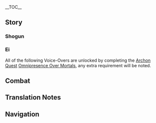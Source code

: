 {{CharacterTabs}}
{{LanguageTabs}}
{{Stub|1={{Meta/VO|tl=1}}}}
__TOC__
==Story==
===Shogun===
{{VO/Story
|character           = Raiden Shogun
|language            = ja
|name                = 雷電将軍

|vo_01_01_title      = 初めまして…
|vo_01_01_subtitle   = Hello
|vo_01_01_file       = VO_{language}{character} Hello.ogg
|vo_01_01_tx         = かしこまらないでください。この身は高貴なものですが、ここへ来たのは身分を隠し世を渡り歩くため。あなたの腕を見込んで頼みがあります。今から私の護衛になっていただけませんか。心配しないでください、危機が訪れれば、私も手を貸しますので。
|vo_01_01_rm         = Kashikomaranaide kudasai. Kono mi wa kouki na mono desu ga, koko he kita no wa mibun wo kakushi yo wo watariaruku tame. Anata no ude wo mikonde tanomi ga arimasu. Ima kara watashi no goei ni natte itadakemasen ka. Shinpai shinaide kudasai, kiki ga otozurereba, watashi mo te wo kashimasu no de.
|vo_01_01_tl         = Please do not be so formal. This body might be noble, but I came here to conceal this status and travel across the world. After I has witnessed your skills, I would like you to do me a favor. Could you be my guard from now on? Please don't worry about it too much, should any threats come near, I will lend you a hand too.

|vo_02_01_title      = 世間話・徒然
|vo_02_01_subtitle   = Chat: Idleness
|vo_02_01_file       = VO_{language}{character} Chat - Idleness.ogg
|vo_02_01_tx         = つれづれなるままに、日くらし、硯にむかひて。ふん。
|vo_02_01_rm         = Tsuredzure-naru mama ni, hikurashi, suzuri ni mukaite. Fun.
|vo_02_01_tl         = 

|vo_02_02_title      = 世間話・浮世
|vo_02_02_subtitle   = Chat: The Mortal World
|vo_02_02_file       = VO_{language}{character} Chat - The Mortal World.ogg
|vo_02_02_tx         = 浮世の風景は幾千年も変わらないというのに、人の世とはこうも白露と泡のように…儚い。
|vo_02_02_rm         = Ukiyo no fuukei wa ikusennen mo kawaranai to iu no ni, hito no yo to wa kou mo shiratsuyu to awa no you ni... hakanai.
|vo_02_02_tl         = This world's landscape is not changing for thousands of years, yet the human life is like glistening dew and bubble... as how ephemeral they are.

|vo_02_03_title      = 世間話・世俗の風景
|vo_02_03_subtitle   = Chat: Worldly Beauty
|vo_02_03_file       = VO_{language}{character} Chat - Worldly Beauty.ogg
|vo_02_03_tx         = この美しい風景も、そばに誰もいない以上、私の不変を引き立たせるだけ…
|vo_02_03_rm         = Kono utsukushii fuukei mo, soba ni dare mo inai ijou, watashi no fuhen wo hikitataseru dake...
|vo_02_03_tl         = This breathtaking scenery, as no one is beside me, my eternity remains still as it should be...

|vo_03_01_title      = 雨の日…
|vo_03_01_subtitle   = When It Rains
|vo_03_01_file       = VO_{language}{character} When It Rains.ogg
|vo_03_01_tx         = 雨なんて大したことありません。まだ雷も鳴っていないのですから。
|vo_03_01_rm         = Ame nante taishita koto arimasen. Mada kaminari mo natte inai no desu kara.
|vo_03_01_tl         = Rainfall is not really a problem. Thunders are not rumbling yet.

|vo_03_02_title      = 雪の日…
|vo_03_02_subtitle   = When It Snows
|vo_03_02_file       = VO_{language}{character} When It Snows.ogg
|vo_03_02_tx         = 冬将軍も来たのでしょうか。
|vo_03_02_rm         = Fuyu shougun mo kita no deshou ka.
|vo_03_02_tl         = The winter shogun came here too?

|vo_03_03_title      = 晴れの日…
|vo_03_03_subtitle   = On a Clear Day
|vo_03_03_file       = VO_{language}{character} On a Clear Day.ogg
|vo_03_03_tx         = 晴天でさえ、雷霆の光を遮ることはできません。雨が降らずとも、神雷を下せます、あの木を見ていてください。ん？わかったからもうやめて？そうですか…
|vo_03_03_rm         = Seiten de sae, raitei no hikari wo saegiru koto wa dekimasen. Ame ga furazu to mo, shinrai wo kudasemasu, ano ki wo mite ite kudasai. N? Wakatta kara mou yamete? Sou desu ka...
|vo_03_03_tl         = A clear sky shall not interrupt the luminescence of lightnings. Even if the rainfall stops, the godly thunders shall be struck. Please take a look on that tree. Huh? "I know it already, so please stop," you say? Is that so...

|vo_04_01_title      = おはよう…
|vo_04_01_subtitle   = Good Morning
|vo_04_01_file       = VO_{language}{character} Good Morning.ogg
|vo_04_01_tx         = 朝のあいさつをしたそばからあくびをするなんて、たるんでいる証拠かと。ですが、今回はその無礼を許しましょう。おはようございます。
|vo_04_01_rm         = Asa no aisatsu wo shita soba kara akubi wo suru nante, tarunde iru shouko ka to. Desu ga, konkai wa sono burei wo yurushimashou. Ohayou gozaimasu.
|vo_04_01_tl         = A yawn after greeting me in the morning, what a sign to show how unmannerly you are. However, I shall forgive your impoliteness this time. Good morning to you too.

|vo_04_02_title      = おやすみ…
|vo_04_02_subtitle   = Good Night
|vo_04_02_file       = VO_{language}{character} Good Night.ogg
|vo_04_02_tx         = 私の命により、この世のすべての雷鳴を静めました。今夜はゆっくりと眠れることを願います。
|vo_04_02_rm         = Watashi no mei ni yori, kono yo no subete no raimei wo shizumemashita. Kon'ya wa yukkuri to nemureru koto wo negaimasu.
|vo_04_02_tl         = By my commands, I have quieted down the thunders roaring across the world for now. I wish you sleep well tonight.

|vo_06_01_title      = 雷電将軍自身について・刹那
|vo_06_01_subtitle   = About the {character}: Transience
|vo_06_01_file       = VO_{language}{character} About {character} - Transience.ogg
|vo_06_01_tx         = 雷霆と稲妻は、刹那に去りゆく。だからこそ、「永遠」を望むのです。いえ、望むだけでは足りません、必ず「永遠」をこの手に。
|vo_06_01_rm         = Raitei to inazuma wa, setsuna ni sariyuku. Dakara koso, "eien" wo nozomu no desu. Ie, nozomu dake de wa tarimasen, kanarazu "eien" wo kono te ni.
|vo_06_01_tl         = 

|vo_06_02_title      = 雷電将軍自身について・永遠
|vo_06_02_subtitle   = About the {character}: Eternity
|vo_06_02_file       = VO_{language}{character} About {character} - Eternity.ogg
|vo_06_02_tx         = 「摩耗」とは、とても恐ろしいもの。この身が誕生した意義も、摩耗に耐えるためです。そしていつか、「内なる存在」は「永遠」に触れることができるでしょう。
|vo_06_02_rm         = "Mamou" to wa, totemo osoroshii mono. Kono mi ga tanjou shita igi mo, mamou ni taeru tame desu. Soshite itsuka, "uchi naru sonzai" wa "eien" ni fureru koto ga dekiru deshou.
|vo_06_02_tl         = 

|vo_06_03_title      = 奥詰衆について…
|vo_06_03_subtitle   = About Us: Okuzumeshuu
|vo_06_03_file       = VO_{language}{character} About Us - Okuzumeshuu.ogg
|vo_06_03_tx         = あなたは今や私の側用人です。言い換えれば、幕府に対して有益で、私に忠誠を誓う者であると判断しています。
|vo_06_03_rm         = Anata wa ima ya watashi no sobayounin desu. Iikaereba, Bakufu ni taishite yuueki de, watashi ni chuusei wo chikau mono de aru to handan shite imasu.
|vo_06_03_tl         = 

|vo_07_01_title      = シェアしたいこと…
|vo_07_01_subtitle   = Something to Share
|vo_07_01_file       = VO_{language}{character} Something to Share.ogg
|vo_07_01_tx         = 共有したいこと？特にありません。それよりも、なぜ神の目を持たないあなたが、元素力を使えるのか気になります。話してくれますか。
|vo_07_01_rm         = Kyouyuu shitai koto? Toku ni arimasen. Sore yori mo, naze Kami no Me wo motanai anata ga, gensoryoku wo tsukaeru no ka ki ni narimasu. Hanashite kuremasu ka.
|vo_07_01_tl         = 

|vo_07_02_title      = 興味のあること…
|vo_07_02_subtitle   = Interesting Things
|vo_07_02_file       = VO_{language}{character} Interesting Things.ogg
|vo_07_02_tx         = 体は消え、夢も失いましたけど、彼女は神櫻となりました。それもまた「永遠」です。
|vo_07_02_rm         = Karada wa kie, yume mo ushinaimashita kedo, kanojo wa shin'ou to narimashita. Sore mo mata "eien" desu.
|vo_07_02_tl         = 

|vo_08_01_title      = 神里綾人について…
|vo_08_01_subtitle   = About [[Kamisato Ayato]]
|vo_08_01_file       = VO_{language}{character} About Kamisato Ayato.ogg
|vo_08_01_tx         = 神里家の者であり、稲妻名門の筆頭をゆくに相応しい人物です。綾人は以前、三奉行事務中に様々な手段を講じていましたが、その忠誠心に一点の曇りもありません。咎めずともいいでしょう。
|vo_08_01_rm         = Kamisato-ke no mono de ari, Inazuma meimon no hittou wo yuku ni fusawashii jinbutsu desu. Ayato wa izen, San-bugyou jimuchuu ni samazama na shudan wo koujite imashita ga, sono chuuseishin ni itten no kumori mo arimasen. Todomezu to mo ii deshou.
|vo_08_01_tl         = 

|vo_08_02_title      = 九条裟羅について…
|vo_08_02_subtitle   = About [[Kujou Sara]]
|vo_08_02_file       = VO_{language}{character} About Kujou Sara.ogg
|vo_08_02_tx         = 忠実な志士であり、優れた武芸を有し、「豪傑」の二文字を背負うに相応しい者です。あの者がいれば、九条家もまだまだ栄えるでしょう。
|vo_08_02_rm         = Chuujitsu na shishi de ari, sugureta bugei wo yuu shi, "gouketsu" no futamoji wo seou ni fusawashii mono desu. Ano mono ga ireba, Kujou-ke mo madamada sakaeru deshou.
|vo_08_02_tl         = 

|vo_08_03_title      = 珊瑚宮心海について…
|vo_08_03_subtitle   = About [[Sangonomiya Kokomi]]
|vo_08_03_file       = VO_{language}{character} About Sangonomiya Kokomi.ogg
|vo_08_03_tx         = オロバシはたしかに私が斬り伏せました。しかし私は珊瑚宮の民に、それを海祇大御神として祭り上げることを許可しました。 今の珊瑚宮は鳴神分社を破壊し、幕府を裏切ろうとしています。彼女は海祇大御神の現人神の巫女として、責任を取らなければなりません。
|vo_08_03_rm         = Orobashi wa tashika ni watashi ga kirifusemashita. Shikashi watashi wa Sangonomiya no tami ni, sore wo Watatsumi Oomikami to shite matsuriageru koto wo kyoka shimashita. Ima no Sangonomiya wa Narukami bunsha wo hakai shi, Bakufu wo uragirou to shite imasu. Kanojo wa Watatsumi Oomikami no Arahitogami no miko toshite, sekinin wo toranakereba narimasen.
|vo_08_03_tl         = 

|vo_08_04_title      = 荒瀧一斗について…
|vo_08_04_subtitle   = About [[Arataki Itto]]
|vo_08_04_file       = VO_{language}{character} About Arataki Itto.ogg
|vo_08_04_tx         = 誰でしょうか？
|vo_08_04_rm         = Dare deshou ka?
|vo_08_04_tl         = Who?

|vo_08_05_title      = 宵宮について…
|vo_08_05_subtitle   = About [[Yoimiya]]
|vo_08_05_friendship = 4
|vo_08_05_file       = VO_{language}{character} About Yoimiya.ogg
|vo_08_05_tx         = どなたのことでしょうか…ああ、花火職人の。刹那の幻像を創り、夏の幻想に酔いしれる人。彼女も我が民の一人です。<br />ん？天領奉行の領地で花火が上がっている？まさか彼女が？
|vo_08_05_rm         = Donata no koto deshou ka... Aa, hanabi shokunin no. Sestuna no genzou wo tsukuri, natsu no gensou ni yoishireru hito. Kanojo mo waga tami no hitori desu.<br />N? Tenryou-bugyou no ryouchi de hanabi ga agatte iru? Masaka kanojo ga?
|vo_08_05_tl         = 

|vo_09_01_title      = 雷電将軍を知る・1
|vo_09_01_subtitle   = More About the {character}: I
|vo_09_01_file       = VO_{language}{character} More About {character} - 01.ogg
|vo_09_01_tx         = 何かあるなら、言ってください。
|vo_09_01_rm         = Nanika aru nara, itte kudasai.
|vo_09_01_tl         = If you have anything to say, please speak it to me.

|vo_09_02_title      = 雷電将軍を知る・2
|vo_09_02_subtitle   = More About the {character}: II
|vo_09_02_file       = VO_{language}{character} More About {character} - 02.ogg
|vo_09_02_tx         = 雷の日に「くわばら、くわばら」と言えば大事には至らない、そう人々は信じています。もし私が起こした雷であれば、あなたに害はなしません。ですが、自然現象の雷の場合、そうもいかないでしょう。
|vo_09_02_rm         = Kaminari no hi ni "kuwabara, kuwabara" to ieba daiji ni wa itaranai, sou hitobito wa shinjite imasu. Moshi watashi ga okoshita kaminari de areba, anata ni gai wa nashimasen. Desu ga, shizen genshou no kaminari no baai, sou mo ikanai deshou.
|vo_09_02_tl         = 

|vo_10_01_title      = 雷電将軍の趣味…
|vo_10_01_subtitle   = The {character}'s Hobbies
|vo_10_01_file       = VO_{language}{character} Hobbies.ogg
|vo_10_01_tx         = 愚問です。この世にはやらなければならないこと、そしてやってはならないことの二種類のみが存在します。
|vo_10_01_rm         = Gumon desu. Kono yo ni wa yaranakereba naranai koto, soshite yatte wa naranai koto no nishurui nomi ga sonzai shimasu.
|vo_10_01_tl         = A foolish question. This world only has two kinds of hobbies existed: the hobbies that you should do, and the hobbies you should not do.

|vo_10_02_title      = 嫌いな食べ物…
|vo_10_02_subtitle   = Least Favorite Food
|vo_10_02_file       = VO_{language}{character} Least Favorite Food.ogg
|vo_10_02_tx         = 愚問です。この世には身体を維持するための栄養素と、そして身体に害をもたらす物の二種類のみが存在します。
|vo_10_02_rm         = Gumon desu. Kono yo ni wa karada wo iji suru tame no eiyouso to, soshite karada ni gai wo motarasu mono no nishurui nomi ga sonzai shimasu.
|vo_10_02_tl         = A foolish question. This world has only two kinds of food existed: the nutritious food that is beneficial to one's health, and the food that is detrimental to one's health.

<!-- Receiving a Gift -->
|vo_11_01_title      = 贈り物を受け取る·1
|vo_11_01_subtitle   = Receiving a Gift: I
|vo_11_01_file       = VO_{language}{character} Receiving a Gift - 01.ogg
|vo_11_01_tx         = よく知っている味です。悪くありません。
|vo_11_01_rm         = 
|vo_11_01_tl         = 

|vo_11_02_title      = 贈り物を受け取る·2
|vo_11_02_subtitle   = Receiving a Gift: II
|vo_11_02_file       = VO_{language}{character} Receiving a Gift - 02.ogg
|vo_11_02_tx         = 後ほど食べますので、そこに置いておいてください。
|vo_11_02_rm         = 
|vo_11_02_tl         = 

|vo_11_03_title      = 贈り物を受け取る·3
|vo_11_03_subtitle   = Receiving a Gift: III
|vo_11_03_file       = VO_{language}{character} Receiving a Gift - 03.ogg
|vo_11_03_tx         = 体の機能に支障が生じます、下げてください。
|vo_11_03_rm         = 
|vo_11_03_tl         = 

|vo_12_01_title      = 生誕…
|vo_12_01_subtitle   = Birth Date
|vo_12_01_file       = VO_{language}{character} Birth Date.ogg
|vo_12_01_tx         = 今日はあなたの生誕の日でしたか。私と城へ戻り、全旗本の前で祝辞を読みましょう。「恥ずかしいからやめてほしい」と？…そうですか。
|vo_12_01_rm         = Kyou wa anata no seitan no hi deshita ka? Watashi to shiro he modori, zen hatamoto no mae de shukuji wo yomimashou. "Hazukashii kara yamete hoshii" to? ...Sou desu ka.
|vo_12_01_tl         = Today is your birthday? Come to Tenshukaku with me, then I shall read out you a congratulatory speech in front of my vassals. "It's embarrassing, so please stop," you say? Is that so...?

|vo_13_01_title      = 突破した感想・起
|vo_13_01_subtitle   = Feelings About Ascension: Intro
|vo_13_01_file       = VO_{language}{character} Feelings About Ascension -  01.ogg
|vo_13_01_tx         = 我が流派、「初伝」の位では太刀の九向剣路之勢、それと薙刀の基礎が学べます。他の流派と大差はありません。いや、正しくは他の流派が私のと大差がない、ですね。
|vo_13_01_rm         = Waga ryuuha, "Shoden" no kurai de wa tachi no kukou kenji no sei, sore to naginata no kiso ga manabemasu. Hoka no ryuuha to taisa wa arimasen. Iya, tadashiku wa hoka no ryuuha ga watashi no to taisa ga nai, desu ne.
|vo_13_01_tl         = 

|vo_13_02_title      = 突破した感想・承
|vo_13_02_subtitle   = Feelings About Ascension: Building Up
|vo_13_02_file       = VO_{language}{character} Feelings About Ascension -  02.ogg
|vo_13_02_tx         = 我が流派、「中伝」の位では剣術に必要な「構え」の変化を学び、薙刀術に必要な「斬り」と「返し」の理を理解する必要があります。
|vo_13_02_rm         = Waga ryuuha, "Chuuden" no kurai de wa kenjutsu ni hitsuyou na "kamae" no henka wo manabi, naginatajutsu ni hitsuyou na "kiri" to "kaeshi" no kotowari wo rikai suru hitsuyou ga arimasu.
|vo_13_02_tl         = 

|vo_13_03_title      = 突破した感想・転
|vo_13_03_subtitle   = Feelings About Ascension: Climax
|vo_13_03_file       = VO_{language}{character} Feelings About Ascension -  03.ogg
|vo_13_03_tx         = 我が流派、「皆伝」の位では奥義を学ぶ必要があります。しかし、そのほとんどが元素力を使うため、ただの人間には難しいでしょう。世に出回る大半の流派は、この境地に触れることさえできません。
|vo_13_03_rm         = Waga ryuuha, "Kaiden" no kurai de wa ougi wo manabu hitsuyou ga arimasu. Shikashi, sono hotondo ga gensoryoku wo tsukau tame, tada no ningen ni wa muzukashii deshou. Yo ni demawaru taihan no ryuuha wa, kono kyoushi ni fureru koto sae dekimasen.
|vo_13_03_tl         = 
}}

===Ei===
All of the following Voice-Overs are unlocked by completing the [[Archon Quest]] [[Omnipresence Over Mortals]], any extra requirement will be noted.
{{VO/Story
|character           = Raiden Ei
|language            = ja
|name                = 雷電将軍

|vo_01_01_title      = 雷の日…
|vo_01_01_subtitle   = When Thunder Strikes
|vo_01_01_file       = VO_{language}{character} When Thunder Strikes.ogg
|vo_01_01_tx         = あら、雷が怖いのですか？この世で唯一無二の高貴なる者であり、最も恐ろしい雷霆の化身が、あなたのそばにいるというのに。
|vo_01_01_rm         = Ara, kaminari ga kowai no desu ka? Kono yo de yuitsu muni no kouki naru mono de ari, mottomo osoroshii raitei no keshin ga, anata no soba ni iru to iu no ni.
|vo_01_01_tl         = 

|vo_02_01_title      = こんにちは…
|vo_02_01_subtitle   = Good Afternoon
|vo_02_01_file       = VO_{language}{character} Good Afternoon.ogg
|vo_02_01_tx         = 甘味が食べたいですね。へぇっ、いけませんか？「こんな時間に甘い物なんて」とはいったい…以前は将軍の身分によって甘やかされていた、と。そうだったのですね…
|vo_02_01_rm         = Kanmi ga tabetai desu ne. Hee', ikemasen ka? "Konna jikan ni amai mono nante" to wa ittai... Izen wa Shougun no mibun ni yotte amayakasarete ita, to. Sou datta no desu ne...
|vo_02_01_tl         = 

|vo_02_02_title      = こんばんは…
|vo_02_02_subtitle   = Good Evening
|vo_02_02_file       = VO_{language}{character} Good Evening.ogg
|vo_02_02_tx         = 夜の流れ星について知りたいのですか？ふふ、瞬く間に流れゆく天の光です。えっ、実はあなたが流れ星？空を翔ける者は「天狗」だという言い伝えがあります、あなたも天狗だったのでしょうか？
|vo_02_02_rm         = Yoru no nagareboshi ni tsuite shiritai no desu ka? Fufu, matataku ma ni nagareyuku ten no hikari desu. E', jitsu wa anata ga nagareboshi? Sora wo kakeru mono wa "tengu" da to iu iitsutae ga arimasu, anata mo tengu datta no deshou ka?
|vo_02_02_tl         = 

|vo_03_01_title      = 用心棒について…
|vo_03_01_subtitle   = About Us: Protector
|vo_03_01_friendship = 6
|vo_03_01_file       = VO_{language}{character} About Us - Protector.ogg
|vo_03_01_tx         = 護衛とは言いましたが、私が危険に陥った時にかばう必要はありません。将軍の作りは丈夫で、壊れた時は替えも利きます。ですので、身の危険を感じた時には、この将軍を前に突き出してもらって構いません。
|vo_03_01_rm         = Goei to wa iimashita ga, watashi ga kiken ni ochiitta toki ni kabau hitsuyou wa arimasen. Shougun no tsukuri wa joubu de, kowareta toki wa kae mo kikimasu. Desu no de, mi no kiken wo kanjita toki ni wa, kono Shougun wo mae ni tsukidashite moratte kamaimasen.
|vo_03_01_tl         = 

|vo_03_02_title      = 直伝について…
|vo_03_02_subtitle   = About Us: Legacy
|vo_03_02_friendship = 6
|vo_03_02_file       = VO_{language}{character} About Us - Legacy.ogg
|vo_03_02_tx         = 稲妻の薙刀術と剣術、それに刀の鍛造技法は基本的に私が伝授したものです。そこから、人々の個性によって枝分かれしてい。どうでしょう、私の一太刀をもう一度受けてみませんか？それでもまだ無事であれば、あなたに稲妻で流派を開く許可を与えましょう。はぁ…武道の精進とはどうしてこうも人を惹きつけるのでしょうか。
|vo_03_02_rm         = Inazuma no naginatajutsu to kenjutsu, sore ni katana no tanzou gihou wa kihonteki ni watashi ga denju shita mono desu. Soko kara, hitobito no kosei ni yotte edawakare shite ikimashita. Dou deshou, watashi no hitotachi wo mou ichido ukete mimasen ka? Sore demo mada buji de areba, anata ni Inazuma de ryuuha wo hiraaku kyoka wo ataemashou. Haa... budou no shoujin to wa dou shite kou mo hito wo hikitsukeru no deshou ka?
|vo_03_02_tl         = 

|vo_04_01_title      = 「神の目」について…
|vo_04_01_subtitle   = About the [[Vision]]
|vo_04_01_friendship = 4
|vo_04_01_file       = VO_{language}{character} About the Vision.ogg
|vo_04_01_tx         = 外の世界では、そんなにも長い間雷元素の神の目が現れていないのですか？私にはいくつかの制約があるため、細かいことは言えませんが…神の目を授けることは、私の意志とは無関係です。重要なのは、人々の「願望」、そして…
|vo_04_01_rm         = Soto no sekai de wa, sonna ni mo nagai aida kaminari-genso no Kami no Me ga  arawarete inai no desu ka? Watashi ni wa ikutsu ka no seiyaku ga aru tame, komakai koto wa iimasen ga... Kami no Me wo sazukeru koto wa, watashi no ishi to wa mukankei desu. Juuyou na no wa, hitobito no "ganbou", soshite...
|vo_04_01_tl         = 

|vo_05_01_title      = 八重神子について…
|vo_05_01_subtitle   = About [[Yae Miko]]
|vo_05_01_friendship = 4
|vo_05_01_file       = VO_{language}{character} About Yae Miko.ogg
|vo_05_01_tx         = あの人ですか。最初は油揚げに誘惑されるような方でしたが、まさかこんなにも策略に秀でるようになるなんて、実に喜ばしいことです。しかし私のためとはいえ、彼女に謀られたのはやはり少し気に入りません。今度会った時、きっと笑われてしまいます…であれば先手必勝、先に彼女に一太刀浴びせるとしましょう。どうせ彼女なら躱せますし。
|vo_05_01_rm         = Ano hito desu ka? Saisho wa aburaage ni yuuwaku sareru you na kata deshita ga, masaka konna ni mo sakuryaku ni hiideru you ni naru nante, jitsu ni yorokobashii koto desu. Shikashi watashi no tame to wa ie, kanojo ni hakarareta no wa yahari sukoshi ki ni irimasen. Kondo atta toki, kitto warawarete shimaimasu... De areba sente hisshou, saki ni kanojo ni hitotachi abiseru to shimashou. Douse kanojo nara kawasemasu shi.
|vo_05_01_tl         = 

|vo_05_02_title      = 神里綾華について…
|vo_05_02_subtitle   = About [[Kamisato Ayaka]]
|vo_05_02_friendship = 4
|vo_05_02_file       = VO_{language}{character} About Kamisato Ayaka.ogg
|vo_05_02_tx         = 神里家の者であり、稲妻名門の筆頭をゆくに相応しい人物です。えっ、将軍と評価がまったく同じ？で、では、これならどうでしょう…綾華は剣術にも秀でています。
|vo_05_02_rm         = Kamisato-ke no mono de ari, Inazuma meimon no hittou wo yuku ni fusawashii jinbutsu desu. E', Shougun to hyouka ga mattaku onaji? De, de wa, kore nara dou deshou... Ayaka wa kenjutsu ni mo hiidete imasu.
|vo_05_02_tl         = 

|vo_05_03_title      = トーマについて…
|vo_05_03_subtitle   = About [[Thoma]]
|vo_05_03_friendship = 4
|vo_05_03_file       = VO_{language}{character} About Thoma.ogg
|vo_05_03_tx         = 彼の神の目を奪いそうになったことは、私に責任がまったくないというわけではありません。しかし、謝罪でしたら、やはり将軍に行かせたほうがいいでしょう…まあ、私も反省はしますが。
|vo_05_03_rm         = Kare no Kami no Me wo ubaisou ni natta koto wa, watashi ni sekinin ga mattaku nai to iu wake de wa arimasen. Shikashi, shazai deshitara, yahari Shougun ni ikaseta hou ga ii deshou... Maa, watashi mo hansei wa shimasu ga.
|vo_05_03_tl         = 

|vo_05_04_title      = 国崩について…
|vo_05_04_subtitle   = About [[Kunikuzushi]]
|vo_05_04_friendship = 4
|vo_05_04_file       = VO_{language}{character} About Kunikuzushi.ogg
|vo_05_04_tx         = あの子は将軍を作る時にできた副産物です。彼を制御しないのは、私の心の中で彼に対して借りを覚えているからでしょう。
|vo_05_04_rm         = Ano ko wa Shougun wo tsukuru toki ni dekita fukusanbutsu desu. Kare wo seigyo shinai no wa, watashi no kokoro no naka de kare ni taishite kari wo oboete iru kara deshou.
|vo_05_04_tl         = 

|vo_05_05_title      = モラクスについて…
|vo_05_05_subtitle   = About [[Morax]]
|vo_05_05_friendship = 4
|vo_05_05_file       = VO_{language}{character} About Morax.ogg
|vo_05_05_tx         = かつて彼と酒席を共にした時、私はただの影武者で、神々の末席に属していました。彼はそのような選択をしたのですね…しかし、これからの時代も、彼は多くの人と縁を結んでいくことでしょう。
|vo_05_05_rm         = Katsute kare to shuseki wo tomo ni shita toki, watashi wa tada no kagemusha de, kamigami no masseki ni zokushite imashita. Kare wa sono you na sentaku wo shita no desu ne... Shikashi, kore kara no jidai mo, kare wa ooku no hito to enishi wo musunde iku koto deshou.
|vo_05_05_tl         = 

|vo_05_06_title      = ウェンティについて…
|vo_05_06_subtitle   = About [[Venti]]
|vo_05_06_friendship = 4
|vo_05_06_file       = VO_{language}{character} About Venti.ogg
|vo_05_06_tx         = 風神の化身は今もその名前を名乗っているのですか？正直、初めて彼と会った時から相性が合わない感じがしていました。それ以外の印象は…お酒が強いことくらいですね。
|vo_05_06_rm         = Fuujin no keshin wa ima mo sono namae wo nanotte iru no desu ka? Shoujiki, hajimete kare to atta toki kara aishou ga awanai kanji ga shite imashita. Sore igai no inshou wa... osake ga tsuyoi koto kurai desu ne.
|vo_05_06_tl         = 

|vo_06_01_title      = 雷電将軍を知る・3
|vo_06_01_subtitle   = More About Ei: III
|vo_06_01_friendship = 4
|vo_06_01_file       = VO_{language}{character} More About {character} - 03.ogg
|vo_06_01_tx         = 『珍説』という本に書いてあるのは事実です。あれは彼女が島のことで忙しくしていた頃のこと。私は影武者として、彼女の名を借り、軍陣に現れました。しかし、そのあとの物語は人々の憶測にすぎません。私は元々剣術に魅了された武人、民を感化させる美徳など持ち合わせていません。
|vo_06_01_rm         = "Chinsetsu" to iu hon ni kaite aru no wa jijitsu desu. Are wa kanojo ga shima no koto de isogashiku shite ita koro no koto. Watashi wa kagemusha toshite, kanojo no na wo kari, gunjin ni arawaremashita. Shikashi, sono ato no monogatari wa hitobito no okusoku ni sugimasen. Watashi wa motomoto kenjutsu ni miryou sareta bujin, tami wo kanka saseru bitoku nado mochiawasete imasen.
|vo_06_01_tl         = 

|vo_06_02_title      = 雷電将軍を知る・4
|vo_06_02_subtitle   = More About Ei: IV
|vo_06_02_friendship = 5
|vo_06_02_file       = VO_{language}{character} More About {character} - 04.ogg
|vo_06_02_tx         = 「永遠」の追求は、一種の逃避にすぎません。私が最後に取った方法も、甲羅にうずくまる亀のようなものでした。しかし亀とはもともと長寿の象徴、永遠を追求すれば必然的にそのような形になるのかもしれませんね。
|vo_06_02_rm         = "Eien" no tsuikyuu wa, isshu no touhi ni sugimasen. Watashi ga saigo ni totta houhou mo, koura ni uzukumaru kame no you na mono deshita. Shikashi kame to wa motomoto chouju no shouchou, eien wo tsuikyuu sureba hitsuzenteki ni sono you na katachi ni naru no kamo shiremasen ne.
|vo_06_02_tl         = 

|vo_06_03_title      = 雷電将軍を知る・5
|vo_06_03_subtitle   = More About Ei: V
|vo_06_03_friendship = 5
|vo_06_03_file       = VO_{language}{character} More About {character} - 05.ogg
|vo_06_03_tx         = 恐怖の由来、それは私が500年前に彼女の死と「あの出来事」を目撃したから。しかし…あなたでしたら、きっとすべての人を救えるでしょう。あなたでしたら…きっと世界をも救えます。私が稲妻のすべてを覚えているように、あなたが私を覚えている限り、私は永遠に生き続けることができます。
|vo_06_03_rm         = Kyoufu no yurai, sore wa watashi ga gohyakunen mae ni kanojo no shi to "ano dekigoto" wo mokugeki shita kara. Shikashi... Anata deshitara, kitto subete no hito wo sukueru deshou. Anata deshitara... kitto sekai wo mo sukuemasu. Watashi ga Inazuma no subete wo oboete iru you ni, anata ga watashi wo oboete iru kagiri, watashi wa eien ni ikitsuzukeru koto ga dekimasu.
|vo_06_03_tl         = 

|vo_07_01_title      = 影の悩み…
|vo_07_01_subtitle   = Ei's Troubles
|vo_07_01_file       = VO_{language}{character} Troubles.ogg
|vo_07_01_tx         = 私に料理を作らせないでください。基本的に私はなんでもできますが、料理だけは本当にだめなんです…
|vo_07_01_rm         = Watashi ni ryouri wo tsukurasenaide kudasai. Kihonteki ni watashi wa nandemo dekimasu ga, ryouri dake wa hontou ni dame nan'desu...
|vo_07_01_tl         = 

|vo_07_02_title      = 好きな食べ物…
|vo_07_02_subtitle   = Favorite Food
|vo_07_02_file       = VO_{language}{character} Favorite Food.ogg
|vo_07_02_tx         = 将軍の言ったことは無視してください。甘いお菓子が好きです！虫歯になったら換えればいいだけのこと。永遠の追求に影響するわけがありません。
|vo_07_02_rm         = Shougun no itta koto wa mushi shite kudasai. Amai okashi ga suki desu! Mushiba ni nattara kaereba ii dake no koto. Eien no tsuikyuu ni eikyou suru wake ga arimasen.
|vo_07_02_tl         = 

|vo_08_01_title      = 誕生日…
|vo_08_01_subtitle   = Birthday
|vo_08_01_file       = VO_{language}{character} Birthday.ogg
|vo_08_01_tx         = 誕生日おめでとうございます。今日は一緒にお祝いをして、一年で最も印象に残る素敵な日にしましょう。そして、来年の今日もまたお祝いを。こうやって続けていけば、「永遠」の幸せを手に入れることができます。
|vo_08_01_rm         = Tanjoubi omedetou gozaimasu. Kyou wa issho ni oiwai wo shite, ichinen de mottomo inshou ni nokoru suteki na hi ni shimashou. Soshite, rainen no kyou mo mata oiwai wo. Kou yatte tsuzukete ikeba, "eien" no shiawase wo te ni ireru koto ga dekimasu.
|vo_08_01_tl         = 

|vo_09_01_title      = 突破した感想・結
|vo_09_01_subtitle   = Feelings about Ascension: Conclusion
|vo_09_01_file       = VO_{language}{character} Feelings About Ascension -  04.ogg
|vo_09_01_tx         = 奥義中の奥義、「無想」であり、無双の一太刀。あなたが練習相手として付き合ってくれるのなら、私はより速くて強い一太刀を繰り出せる気がします。
|vo_09_01_rm         = Ougichuu no ougi, "Musou" de ari, Musou no Hitotachi. Anata ga renshuu ni tsukiatte kureru no nara, watashi wa yori hayakute tsuyoi Hito-tachi wo kuridaseru ki ga shimasu.
|vo_09_01_tl         = 
}}

==Combat==
{{Combat VO
|character           = {{ROOTPAGENAME}}
|language            = ja
|skill_1_tx          = 裁きの雷。
|skill_1_tl          = Thunder of judgment.
|skill_1_rm          = Sabaki no ikazuchi.
|skill_2_tx          = 逃げ道はありません。
|skill_2_tl          = There's nowhere to run.
|skill_2_rm          = Nigemichi wa arimasen.
|skill_3_tx          = 見切りました。
|skill_3_tl          = I've read your moves.
|skill_3_rm          = Mikirimashita.
|burst_1_tx          = 無我の境地へ。
|burst_1_tl          = To the state of non-self.<ref group="TN •" name="nirvana">These lines refer to (Buddhist) enlightenment, which was equated with mastery in swordsmanship by the Japanese swordsmen-philosophers {{w|Miyamoto Musashi}} (1584–1645) and {{w|Yagyū Munenori|Yagyuu Munenori}} (1571–1646). See {{w|anattā}}.</ref>
|burst_1_rm          = Muga no kyouchi he.
|burst_2_tx          = ここより、寂滅の時！
|burst_2_tl          = Here is the time for nirvana!<ref group="TN •" name="nirvana" />
|burst_2_rm          = Koko yori, jakumetsu no toki!
|burst_3_tx          = 稲光、すなわち永遠なり。
|burst_3_tl          = Lightning, that truly is Eternity.<ref group="TN •">This voice-over may have a triple meaning. First, she blesses her nation Inazuma ("Lightning") so that it will prosper forever. Second, she claims her legendary polearm {{lang|[[Engulfing Lightning]]|ja=草薙の稲光|ja_rm=Kusanagi no Inabikari|ja_tl=Lightning of Grass-Cutting}} is omnipotent. Finally, in Buddhist sutras (such as the ''{{w|Diamond Sutra}}''), a flash of lightning is regarded as a symbol of transience, which is deemed as the way to Eternity by [[Makoto]], as well as by Ei after her second Story Quest.</ref>
|burst_3_rm          = Inabikari, sunawachi Eien nari.
|sprint-s_1_file     = Sprint Start 01,Sprint Start 02,Sprint Start 03
|glider_1_file       = Deploying Wind Glider 01,Deploying Wind Glider 02,Deploying Wind Glider 03

|chest_1_tx          = 受け取りなさい。私には無用の長物です。
|chest_1_tl          = Take them. Superfluous for me.
|chest_1_rm          = Uketorinasai, watashi ni wa muyou no choubutsu desu.
|chest_2_tx          = 須臾の夢に過ぎません。
|chest_2_rm          = Shuyu no yume ni sugimasen.
|chest_3_tx          = あら？
|chest_3_tl          = Oh?
|chest_3_rm          = Ara?
|low-hp_1_tx         = 鎖を…断ち切る…
|low-hp_1_tl         = Cut off... the chains [of my mind]...
|low-hp_1_rm         = Kusari wo... tachikiru...
|low-hp_2_tx         = 悪を…斬らねば…
|low-hp_2_tl         = Must slash... evil...
|low-hp_2_rm         = Aku wo... kiraneba...
|low-hp_3_tx         = 邪魔者の…粛清を…
|low-hp_3_tl         = Purge... obstacles...
|low-hp_3_rm         = Jamamono no... shukusei wo...

|fallen_1_tx         = 浮世の夢のごとし…
|fallen_1_rm         = Ukiyo no yume no gotoshi...
|fallen_2_tx         = 無念…無執…
|fallen_2_tl         = Detachment from worldly desires... (lit. "Non-thought, non-attachment...")
|fallen_2_rm         = Munen... mushuu...
|fallen_3_tx         = 雷鳴が…止んでしまいます…
|fallen_3_tl         = The thunderclap... will stop soon...
|fallen_3_rm         = Raimei ga... yande shimaimasu...
|hit-l_1_file        = Light Hit Taken 01,Light Hit Taken 02,Light Hit Taken 03,Light Hit Taken 04,Light Hit Taken 05,Light Hit Taken 06
|hit-h_1_tx          = 無礼者…
|hit-h_1_tl          = Insolent...
|hit-h_1_rm          = Bureimono...
|hit-h_2_tx          = 愚かな…
|hit-h_2_tl          = Absurd...
|hit-h_2_rm          = Oroka na...
|hit-h_3_file        = Heavy Hit Taken 03,Heavy Hit Taken 04,Heavy Hit Taken 05,Heavy Hit Taken 06
|join_1_tx           = なにか用ですか？
|join_1_tl           = What is your business with me?
|join_1_rm           = Nanika you desu ka?
|join_2_tx           = 私についてきてください。
|join_2_tl           = Please follow me.
|join_2_rm           = Watashi ni tsuite kite kudasai.
|join_3_tx           = 今こそ出陣の時。
|join_3_tl           = Now is the time to campaign.
|join_3_rm           = Ima koso shutsujin no toki.
|atk-l_1_file        = Light Attack 01,Light Attack 02,Light Attack 03,Light Attack 04,Light Attack 05,Light Attack 06,Light Attack 07
|atk-m_1_file        = Mid Attack 01,Mid Attack 02,Mid Attack 03
|atk-h_1_file        = Heavy Attack 01,Heavy Attack 02,Heavy Attack 03
|climb_1_file        = Climbing 01,Climbing 02,Climbing 03,Climbing 04,Climbing 05
|climb-b_1_file      = Climbing Breath 01,Climbing Breath 02,Climbing Breath 03
|jump_1_file         = Jumping 01,Jumping 02,Jumping 03,Jumping 04,Jumping 05
}}

==Translation Notes==
{{Reflist|group=TN •}}

==Navigation==
{{Character Navbox|link type=vo-ja}}